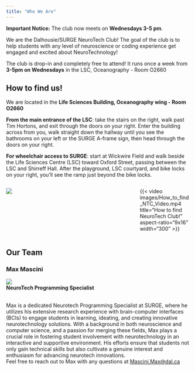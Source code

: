```yaml
---
title: "Who We Are"
---
```


<div class="notice">
  **Important Notice:** The club now meets on **Wednesdays 3-5 pm**.
</div>

We are the Dalhousie/SURGE NeuroTech Club! The goal of the club is to help students with any level of neuroscience or coding experience get engaged and excited about NeuroTechnology! <br>

The club is drop-in and completely free to attend! It runs once a week from <span class='highlight1'>**3-5pm on Wednesdays**</span> in the LSC, Oceanography - Room O2660 <br>


## How to find us! {#directions}

We are located in the **Life Sciences Building, Oceanography wing - Room O2660**

**From the main entrance of the LSC**: take the stairs on the right, walk past Tim Hortons, and exit through the doors on your right. Enter the building across from you, walk straight down the hallway until you see the bathrooms on your left or the SURGE A-frame sign, then head through the doors on your right.

**For wheelchair access to SURGE**: start at Wickwire Field and walk beside the Life Sciences Centre (LSC) toward Oxford Street, passing between the LSC and Shirreff Hall. After the playground, LSC courtyard, and bike locks on your right, you’ll see the ramp just beyond the bike locks.
<br> 

:::: columns
::: {.column width="65%"}

![](images/how_to_find_us_map_small.jpg)

:::

::: {.column width="5%"}
:::

::: {.column width="30%"}

{{< video images/How_to_find_NTC_Video.mp4
    title="How to find NeuroTech Club!"
    aspect-ratio="9x16" 
    width="300" 
>}}

:::
::::

## Our Team

::: {.team-container}

:::: {.team-photo-role}
### Max Mascini {#max}
![](images/Max_SURGE_pic.jpg){.team-photo} <br>
[**NeuroTech Programming Specialist**]{.team-role}
::::

:::: {.team-bio}
<br>
[Max is a dedicated Neurotech Programming Specialist at SURGE, where he utilizes his extensive research experience with brain-computer interfaces (BCIs) to engage students in learning, ideating, and creating innovative neurotechnology solutions. With a background in both neuroscience and computer science, and a passion for merging these fields, Max plays a crucial role in fostering student involvement with neurotechnology in an interactive and supportive environment. His efforts ensure that students not only gain technical skills but also cultivate a genuine interest and enthusiasm for advancing neurotech innovations.
<br>
Feel free to reach out to Max with any questions at [Mascini.Max@dal.ca](mailto:mascini.max@dal.ca)]{.team-bio}
:::: 

:::


